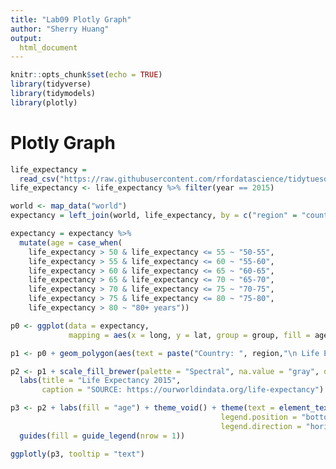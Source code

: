 ```yaml
---
title: "Lab09 Plotly Graph"
author: "Sherry Huang"
output: 
  html_document
---
```


```r
knitr::opts_chunk$set(echo = TRUE)
library(tidyverse)
library(tidymodels)
library(plotly)
```

# Plotly Graph

```r
life_expectancy =
  read_csv("https://raw.githubusercontent.com/rfordatascience/tidytuesday/master/data/2018/2018-07-03/week14_global_life_expectancy.csv")
life_expectancy <- life_expectancy %>% filter(year == 2015)

world <- map_data("world")
expectancy = left_join(world, life_expectancy, by = c("region" = "country"))

expectancy = expectancy %>% 
  mutate(age = case_when(
    life_expectancy > 50 & life_expectancy <= 55 ~ "50-55",
    life_expectancy > 55 & life_expectancy <= 60 ~ "55-60",
    life_expectancy > 60 & life_expectancy <= 65 ~ "60-65",
    life_expectancy > 65 & life_expectancy <= 70 ~ "65-70",
    life_expectancy > 70 & life_expectancy <= 75 ~ "70-75",
    life_expectancy > 75 & life_expectancy <= 80 ~ "75-80",
    life_expectancy > 80 ~ "80+ years"))

p0 <- ggplot(data = expectancy,
             mapping = aes(x = long, y = lat, group = group, fill = age))

p1 <- p0 + geom_polygon(aes(text = paste("Country: ", region,"\n Life Expectancy: ", life_expectancy)), color = "gray90", size = 0.1)

p2 <- p1 + scale_fill_brewer(palette = "Spectral", na.value = "gray", direction = 1) +
  labs(title = "Life Expectancy 2015",
       caption = "SOURCE: https://ourworldindata.org/life-expectancy")

p3 <- p2 + labs(fill = "age") + theme_void() + theme(text = element_text(family = "Arial"),
                                               legend.position = "bottom",
                                               legend.direction = "horizontal") +
  guides(fill = guide_legend(nrow = 1))

ggplotly(p3, tooltip = "text")
```
